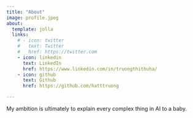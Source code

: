 ```yaml
---
title: "About"
image: profile.jpeg
about:
  template: jolla
  links:
    # - icon: twitter
    #   text: Twitter
    #   href: https://twitter.com
    - icon: linkedin
      text: LinkedIn
      href: https://www.linkedin.com/in/truongthithuha/
    - icon: github
      text: Github
      href: https://github.com/hatttruong

---
```


My ambition is ultimately to explain every complex thing in AI to a baby.
